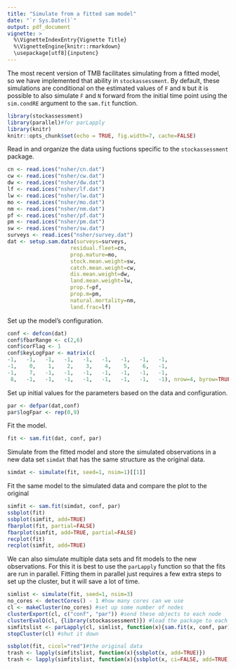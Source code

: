 ```yaml
---
title: "Simulate from a fitted sam model"
date: "`r Sys.Date()`"
output: pdf_document
vignette: >
  %\VignetteIndexEntry{Vignette Title}
  %\VignetteEngine{knitr::rmarkdown}
  \usepackage[utf8]{inputenc}
---
```

The most recent version of TMB facilitates simulating from a fitted model, so we have implemented that ability in `stockassessment`. By default, these simulations are conditional on the estimated values of `F` and `N` but it is possible to also simulate `F` and `N` forward from the initial time point using the `sim.condRE` argument to the `sam.fit` function.

```r
library(stockassessment)
library(parallel)#for parLapply
library(knitr)
knitr::opts_chunk$set(echo = TRUE, fig.width=7, cache=FALSE)
```
Read in and organize the data using fuctions specific to the `stockassessment` package.

```r
cn <- read.ices("nsher/cn.dat")
cw <- read.ices("nsher/cw.dat")
dw <- read.ices("nsher/dw.dat")
lf <- read.ices("nsher/lf.dat")
lw <- read.ices("nsher/lw.dat")
mo <- read.ices("nsher/mo.dat")
nm <- read.ices("nsher/nm.dat")
pf <- read.ices("nsher/pf.dat")
pm <- read.ices("nsher/pm.dat")
sw <- read.ices("nsher/sw.dat")
surveys <- read.ices("nsher/survey.dat")
dat <- setup.sam.data(surveys=surveys,
                    residual.fleet=cn, 
                    prop.mature=mo, 
                    stock.mean.weight=sw, 
                    catch.mean.weight=cw, 
                    dis.mean.weight=dw, 
                    land.mean.weight=lw,
                    prop.f=pf, 
                    prop.m=pm, 
                    natural.mortality=nm, 
                    land.frac=lf)

```
Set up the model's configuration.
```r
conf <- defcon(dat)
conf$fbarRange <- c(2,6)
conf$corFlag <- 1
conf$keyLogFpar <- matrix(c(
-1,   -1,   -1,   -1,   -1,   -1,   -1,   -1,   -1,
-1,    0,    1,    2,    3,    4,    5,    6,   -1,
-1,    7,   -1,   -1,   -1,   -1,   -1,   -1,   -1,
 8,   -1,   -1,   -1,   -1,   -1,   -1,   -1,   -1), nrow=4, byrow=TRUE)
```

Set up initial values for the parameters based on the data and configuration.
```r
par <- defpar(dat,conf)
par$logFpar <- rep(0,9)
```

Fit the model.
```r
fit <- sam.fit(dat, conf, par)
```

Simulate from the fitted model and store the simulated observations in a new data set `simdat` that has the same structure as the original data.
```r
simdat <- simulate(fit, seed=1, nsim=1)[[1]]
```

Fit the same model to the simulated data and compare the plot to the original
```r
simfit <- sam.fit(simdat, conf, par)
ssbplot(fit)
ssbplot(simfit, add=TRUE)
fbarplot(fit, partial=FALSE)
fbarplot(simfit, add=TRUE, partial=FALSE)
recplot(fit)
recplot(simfit, add=TRUE)
```

We can also simulate multiple data sets and fit models to the new observations. For this it is best to use the `parLapply` function so that the fits are run in parallel. Fitting them in parallel just requires a few extra steps to set up the cluster, but it will save a lot of time. 

```r
simlist <- simulate(fit, seed=1, nsim=3)
no_cores <- detectCores() - 1 #how many cores can we use
cl <- makeCluster(no_cores) #set up some number of nodes
clusterExport(cl, c("conf", "par")) #send these objects to each node
clusterEvalQ(cl, {library(stockassessment)}) #load the package to each node
simfitslist <- parLapply(cl, simlist, function(x){sam.fit(x, conf, par)}) #do sam.fit to each element of the list
stopCluster(cl) #shut it down
```

```r
ssbplot(fit, cicol="red")#the original data
trash <- lapply(simfitslist, function(x){ssbplot(x, add=TRUE)})
trash <- lapply(simfitslist, function(x){ssbplot(x, ci=FALSE, add=TRUE)})
```


